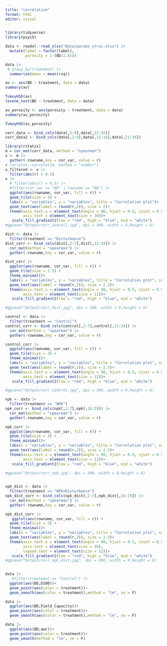 ```yaml
---
title: "correlation"
format: html
editor: visual
---
```


```r
library(tidyverse)
library(psych)
```

```r
data <- readxl::read_xlsx("Data/params_struc.xlsx") |> 
  mutate(label = factor(label),
         porosity = 1-(BD/2.65))
```
```r
data |> 
 # group_by(treatment) |> 
  summarise(mean = mean(rsq))
```

```r
av <- aov(BD ~ treatment, data = data)
summary(av)

TukeyHSD(av)
levene_test(BD ~ treatment, data = data)
```
```r
av_porosity <- aov(porosity ~ treatment, data = data)
summary(av_porosity)

TukeyHSD(av_porosity)
```


```r
corr_data <- bind_cols(data[,2:8],data[,12:34])
corr_data2 <- bind_cols(data[,2:8],data[,12:16],data[,21:34])

```

```r
library(rstatix)
m = cor_mat(corr_data, method = "spearman")
x <- m |> 
  gather(-rowname,key = cor_var, value = r)
# corrplot::corrplot(m, method = "number")
x_filtered <- x |> 
  filter(abs(r) > 0.5)
x |> 
  # filter(abs(r) > 0.5) |> 
  #filter(cor_var == "BD" | rowname == "BD") |> 
  ggplot(aes(rowname, cor_var, fill = r)) + 
  geom_tile(size = 3) +
  labs(x = "variables", y = "variables", title = "Correlation plot")+
  geom_text(aes(label = round(r,2)), size = 2)+
  theme(axis.text.x = element_text(angle = 90, hjust = 0.5, vjust = 0.5),
        axis.text = element_text(size = 10))+
   scale_fill_gradient2(low = "red", high = "blue", mid = "white")
#ggsave("Output/corr_overall.jpg", dpi = 300, width = 9,height = 6)
```

```r
dist <- data |> 
  filter(treatment == "Disturbance")
dist_corr <- bind_cols(dist[,2:7],dist[,12:34]) |> 
  cor_mat(method = "spearman") |> 
  gather(-rowname,key = cor_var, value = r)

dist_corr |> 
  ggplot(aes(rowname, cor_var, fill = r)) + 
  geom_tile(size = 2.5) +
  theme_minimal()+
  labs(x = "variables", y = "variables", title = "Correlation plot", subtitle = "Treatment - Disturbance")+
  geom_text(aes(label = round(r,2)), size = 2.2)+
  theme(axis.text.x = element_text(angle = 90, hjust = 0.5, vjust = 0.5),
        axis.text = element_text(size = 11))+
   scale_fill_gradient2(low = "red", high = "blue", mid = "white")

#ggsave("Output/corr_dist.jpg", dpi = 300, width = 9,height = 6)
```

```r
control <- data |> 
  filter(treatment == "Control")
control_corr <- bind_cols(control[,2:7],control[,12:34]) |> 
  cor_mat(method = "spearman") |> 
  gather(-rowname,key = cor_var, value = r)

control_corr |> 
  ggplot(aes(rowname, cor_var, fill = r)) + 
  geom_tile(size = 3) +
  theme_minimal()+
  labs(x = "variables", y = "variables", title = "Correlation plot", subtitle = "Treatment: Control")+
  geom_text(aes(label = round(r,2)), size = 2.5)+
  theme(axis.text.x = element_text(angle = 90, hjust = 0.5, vjust = 0.5),
        axis.text = element_text(size = 12))+
   scale_fill_gradient2(low = "red", high = "blue", mid = "white")

#ggsave("Output/corr_control.jpg", dpi = 300, width = 9,height = 6)
```

```r
npk <- data |> 
  filter(treatment == "NPK")
npk_corr <- bind_cols(npk[,2:7],npk[,16:29]) |> 
  cor_mat(method = "spearman") |> 
  gather(-rowname,key = cor_var, value = r)

npk_corr |> 
  ggplot(aes(rowname, cor_var, fill = r)) + 
  geom_tile(size = 3) +
  theme_minimal()+
  labs(x = "variables", y = "variables", title = "Correlation plot", subtitle = "Treatment: NPK")+
  geom_text(aes(label = round(r,2)), size = 2.5)+
  theme(axis.text.x = element_text(angle = 90, hjust = 0.5, vjust = 0.5),
        axis.text = element_text(size = 12))+
   scale_fill_gradient2(low = "red", high = "blue", mid = "white")

#ggsave("Output/corr_npk.jpg", dpi = 300, width = 9,height = 6)
  
```

```r
npk_dist <- data |> 
  filter(treatment == "NPK+Disturbance")
npk_dist_corr <- bind_cols(npk_dist[,2:7],npk_dist[,16:29]) |> 
  cor_mat(method = "spearman") |> 
  gather(-rowname,key = cor_var, value = r)

npk_dist_corr |> 
   ggplot(aes(rowname, cor_var, fill = r)) + 
  geom_tile(size = 3) +
  theme_minimal()+
  labs(x = "variables", y = "variables", title = "Correlation plot", subtitle = "Treatment: NPK+Disturbance")+
  geom_text(aes(label = round(r,2)), size = 2.5)+
  theme(axis.text.x = element_text(angle = 90, hjust = 0.5, vjust = 0.5),
        axis.text = element_text(size = 10),
        legend.text = element_text(size = 12))+
   scale_fill_gradient2(low = "red", high = "blue", mid = "white")
#ggsave("Output/corr_npk_dist.jpg", dpi = 300, width = 9,height = 6)
  

```

```r
data |> 
   #filter(treatment == "Control") |> 
  ggplot(aes(BD,D100))+
  geom_point(aes(color = treatment))+
  geom_smooth(aes(color = treatment),method = "lm", se = F)
```

```r
data |> 
  ggplot(aes(BD,Field_Capacity))+
  geom_point(aes(color = treatment))+
  geom_smooth(aes(color = treatment),method = "lm", se = F)
```

```r
data |> 
  ggplot(aes(BD,awc))+
  geom_point(aes(color = treatment))+
  geom_smooth(method = "lm", se = F)
```

```r

```

